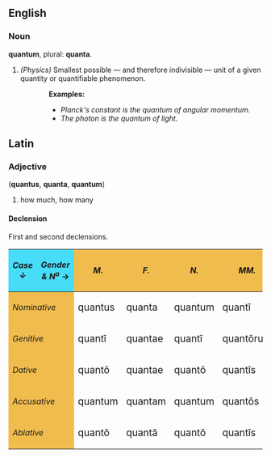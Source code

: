 ==English==
===Noun===
'''quantum''', plural: '''quanta'''.
# ''(Physics)'' Smallest possible &mdash; and therefore indivisible &mdash; unit of a given quantity or quantifiable phenomenon.
:: '''Examples:'''
::* ''Planck's constant is the quantum of angular momentum.''
::* ''The photon is the quantum of light.''

==Latin==
===Adjective===
('''quantus''', '''quanta''', '''quantum''')
# how much, how many

====Declension====
First and second declensions.

{| cellpadding="5" border="1"
!style="background:#47DCF8;"|  ''Case <br> <math> \downarrow </math> ''
!style="background:#47DCF8;"| ''Gender & N<sup>o</sup>'' <math> \rightarrow </math> 
!style="background:#F1BC4E;"| ''M.''
!style="background:#F1BC4E;"| ''F.''
!style="background:#F1BC4E;"| ''N.''
!style="background:#F1BC4E;"| ''MM.''
!style="background:#F1BC4E;"| ''FF.''
!style="background:#F1BC4E;"| ''NN.''
|-
!colspan=2 style="background:#F1BC4E;"| ''Nominative''
| <big> quantus </big> || <big> quanta </big>|| <big> quantum</big>
| <big>quant&#299;</big> || <big>quantae</big> || <big>quanta</big>
|-
!colspan=2 style="background:#F1BC4E;"| ''Genitive''
| <big>quant&#299;</big> || <big>quantae</big> || <big>quant&#299;</big>
| <big>quant&#333;rum || <big>quant&#257;rum ||<big>quant&#333;rum</big>
|-
!colspan=2 style="background:#F1BC4E;"| ''Dative''
| <big>quant&#333; || <big>quantae || <big>quant&#333;
| <big>quant&#299;s || <big>quant&#299;s || <big>quant&#299;s
|-
!colspan=2 style="background:#F1BC4E;"| ''Accusative''
| <big>quantum || <big>quantam || <big>quantum
| <big>quant&#333;s || <big>quant&#257;s || <big>quanta
|-
!colspan=2 style="background:#F1BC4E;"| ''Ablative''
| <big>quant&#333; || <big>quant&#257; || <big>quant&#333;
| <big>quant&#299;s || <big>quant&#299;s || <big>quant&#299;s
|}
